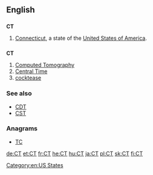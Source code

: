 ==English==

==={{abbreviation}}===
'''CT'''

# [[Connecticut]], a state of the [[United States of America]].

==={{initialism}}===
'''CT'''

# [[w:Computed tomography|Computed Tomography]]
# [[Central Time]]
# [[cocktease]]

===See also===
* [[CDT]]
* [[CST]]

===Anagrams===
* [[TC#English|TC]]


[[Category:en:US States]]

[[de:CT]]
[[et:CT]]
[[fr:CT]]
[[he:CT]]
[[hu:CT]]
[[ja:CT]]
[[pl:CT]]
[[sk:CT]]
[[fi:CT]]